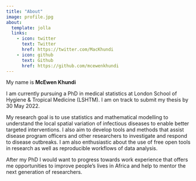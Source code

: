 ```yaml
---
title: "About"
image: profile.jpg
about:
  template: jolla
  links:
    - icon: twitter
      text: Twitter
      href: https://twitter.com/MacKhundi
    - icon: github
      text: Github
      href: https://github.com/mcewenkhundi
---
```


My name is **McEwen Khundi**

I am currently pursuing a PhD in medical statistics at London School of Hygiene & Tropical Medicine (LSHTM). I am on track to submit my thesis by 30 May 2022.

My research goal is to use statistics and mathematical modelling to understand the local spatial variation of infectious diseases to enable better targeted interventions. I also aim to develop tools and methods that assist disease program officers and other researchers to investigate and respond to disease outbreaks. I am also enthusiastic about the use of free open tools in research as well as reproducible workflows of data analysis.

After my PhD I would want to progress towards work experience that offers me opportunities to improve people's lives in Africa and help to mentor the next generation of researchers.
